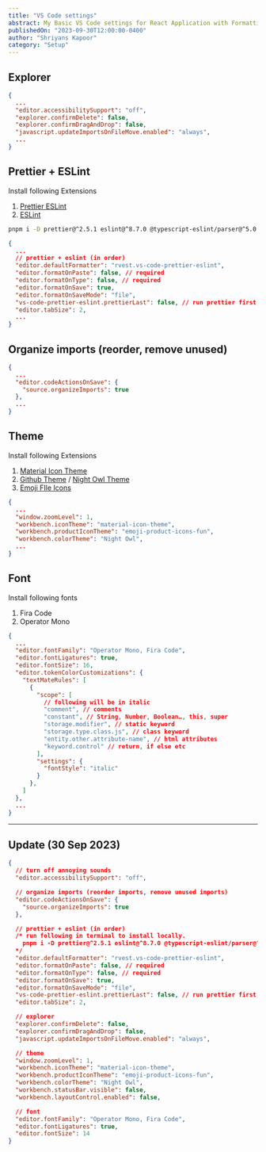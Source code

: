 ```yaml
---
title: "VS Code settings"
abstract: My Basic VS Code settings for React Application with Formatting and Linting, Font Ligatures, Organised imports and theming.
publishedOn: "2023-09-30T12:00:00-0400"
author: "Shriyans Kapoor"
category: "Setup"
---
```


## Explorer

```json
{
  ...
  "editor.accessibilitySupport": "off",
  "explorer.confirmDelete": false,
  "explorer.confirmDragAndDrop": false,
  "javascript.updateImportsOnFileMove.enabled": "always",
  ...
}
```

## Prettier + ESLint

Install following Extensions

1. [Prettier ESLint](https://marketplace.visualstudio.com/items?itemName=rvest.vs-code-prettier-eslint)
2. [ESLint](https://marketplace.visualstudio.com/items?itemName=dbaeumer.vscode-eslint)

```bash
pnpm i -D prettier@^2.5.1 eslint@^8.7.0 @typescript-eslint/parser@^5.0.1 typescript
```

```json
{
  ...
  // prettier + eslint (in order)
  "editor.defaultFormatter": "rvest.vs-code-prettier-eslint",
  "editor.formatOnPaste": false, // required
  "editor.formatOnType": false, // required
  "editor.formatOnSave": true,
  "editor.formatOnSaveMode": "file",
  "vs-code-prettier-eslint.prettierLast": false, // run prettier first,
  "editor.tabSize": 2,
  ...
}
```

## Organize imports (reorder, remove unused)

```json
{
  ...
  "editor.codeActionsOnSave": {
    "source.organizeImports": true
  },
  ...
}
```

## Theme

Install following Extensions

1. [Material Icon Theme](https://marketplace.visualstudio.com/items?itemName=PKief.material-icon-theme)
2. [Github Theme](https://marketplace.visualstudio.com/items?itemName=GitHub.github-vscode-theme) / [Night Owl Theme](https://marketplace.visualstudio.com/items?itemName=sdras.night-owl)
3. [Emoji FIle Icons](https://marketplace.visualstudio.com/items?itemName=mightbesimon.emoji-icons)

```json
{
  ...
  "window.zoomLevel": 1,
  "workbench.iconTheme": "material-icon-theme",
  "workbench.productIconTheme": "emoji-product-icons-fun",
  "workbench.colorTheme": "Night Owl",
  ...
}
```

## Font

Install following fonts

1. Fira Code
2. Operator Mono

```json
{
  ...
  "editor.fontFamily": "Operator Mono, Fira Code",
  "editor.fontLigatures": true,
  "editor.fontSize": 16,
  "editor.tokenColorCustomizations": {
    "textMateRules": [
      {
        "scope": [
          // following will be in italic
          "comment", // comments
          "constant", // String, Number, Boolean…, this, super
          "storage.modifier", // static keyword
          "storage.type.class.js", // class keyword
          "entity.other.attribute-name", // html attributes
          "keyword.control" // return, if else etc
        ],
        "settings": {
          "fontStyle": "italic"
        }
      },
    ]
  },
  ...
}
```

---

## Update (30 Sep 2023)

```json
{
  // turn off annoying sounds
  "editor.accessibilitySupport": "off",

  // organize imports (reorder imports, remove unused imports)
  "editor.codeActionsOnSave": {
    "source.organizeImports": true
  },

  // prettier + eslint (in order)
  /* run following in terminal to install locally. 
    pnpm i -D prettier@^2.5.1 eslint@^8.7.0 @typescript-eslint/parser@^5.0.1 typescript
  */
  "editor.defaultFormatter": "rvest.vs-code-prettier-eslint",
  "editor.formatOnPaste": false, // required
  "editor.formatOnType": false, // required
  "editor.formatOnSave": true,
  "editor.formatOnSaveMode": "file",
  "vs-code-prettier-eslint.prettierLast": false, // run prettier first,
  "editor.tabSize": 2,

  // explorer
  "explorer.confirmDelete": false,
  "explorer.confirmDragAndDrop": false,
  "javascript.updateImportsOnFileMove.enabled": "always",

  // theme
  "window.zoomLevel": 1,
  "workbench.iconTheme": "material-icon-theme",
  "workbench.productIconTheme": "emoji-product-icons-fun",
  "workbench.colorTheme": "Night Owl",
  "workbench.statusBar.visible": false,
  "workbench.layoutControl.enabled": false,

  // font
  "editor.fontFamily": "Operator Mono, Fira Code",
  "editor.fontLigatures": true,
  "editor.fontSize": 14
}
```
